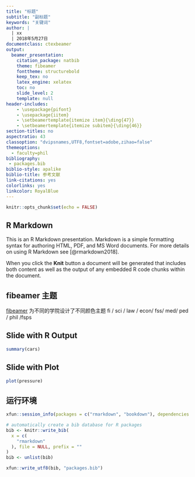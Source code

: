 ```yaml
---
title: "标题"
subtitle: "副标题"
keywords: "关键词"
author: |
  | xx
  | 2018年5月27日
documentclass: ctexbeamer
output: 
  beamer_presentation: 
    citation_package: natbib
    theme: fibeamer
    fonttheme: structurebold
    keep_tex: no
    latex_engine: xelatex
    toc: no
    slide_level: 2
    template: null
header-includes:
    - \usepackage{pifont}
    - \usepackage{iitem}
    - \setbeamertemplate{itemize item}{\ding{47}}
    - \setbeamertemplate{itemize subitem}{\ding{46}}
section-titles: no
aspectratio: 43
classoption: "dvipsnames,UTF8,fontset=adobe,zihao=false"
themeoptions: 
  - faculty=phil
bibliography: 
 - packages.bib
biblio-style: apalike
biblio-title: 参考文献
link-citations: yes
colorlinks: yes
linkcolor: RoyalBlue
---
```


```r
knitr::opts_chunk$set(echo = FALSE)
```

## R Markdown

This is an R Markdown presentation. Markdown is a simple formatting syntax for authoring HTML, PDF, and MS Word documents. For more details on using R Markdown see [@rmarkdown2018].

When you click the **Knit** button a document will be generated that includes both content as well as the output of any embedded R code chunks within the document.

## fibeamer 主题

[fibeamer](https://github.com/Witiko/fibeamer) 为不同的学院设计了不同颜色主题 fi / sci / law / econ/ fss/ med/ ped / phil /fsps

## Slide with R Output

```r
summary(cars)
```

## Slide with Plot

```r
plot(pressure)
```



## 运行环境


```r
xfun::session_info(packages = c("rmarkdown", "bookdown"), dependencies = FALSE)
```

```r
# automatically create a bib database for R packages
bib <- knitr::write_bib(
  x = c(
    "rmarkdown"
  ), file = NULL, prefix = ""
)
bib <- unlist(bib)

xfun::write_utf8(bib, "packages.bib")
```
